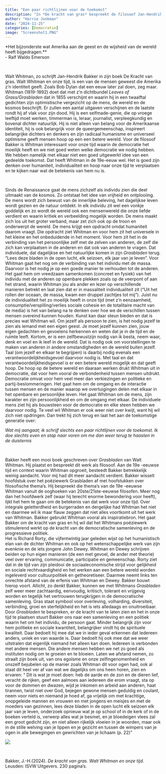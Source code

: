 ```yaml
---
title: "Een paar richtlijnen voor de toekomst"
description: "In *De kracht van gras* bespreekt de filosoof Jan-Hendrik Bakker de dichtbundel *Grasbladen* van 19e eeuwse Amerikaanse dichter Walt Whitman en wat zijn denken over de persoon, de samenleving en de kosmos voor de onze tijd kan betekenen."
author: "Harrie Jonkman"
date: "2024-11-25"
categories: [Democratie]
image: "Screenshot1.PNG"
---
```


*Het bijzonderste wat Amerika aan de geest en de wijsheid van de wereld heeft bijgedragen.**\
- Ralf Waldo Emerson

<br> 

Walt Whitman, zo schrijft Jan-Hendrik Bakker in zijn boek De Kracht van gras. Walt Whitman en onze tijd, is een van de mensen geweest die Amerika z’n identiteit geeft. Zoals Bob Dylan dat een eeuw later zal doen, zeg maar. Whitman (1819-1892) doet dat met z’n dichtbundel *Leaves of Grass/Grasbladen* dat in 1855 verschijnt en waarin hij in een twaalftal gedichten zijn optimistische vergezicht op de mens, de wereld en de kosmos beschrijft. Er zullen een aantal uitgaven verschijnen en de laatste rondt hij af vlak voor zijn dood. Hij is een selfmade-genie, die op vroege leeftijd moet werken, timmerman is, leraar, journalist, verpleegkundig en bovenal dichter natuurlijk. Hij is niet alleen van belang voor de Amerikaanse identiteit, hij is ook belangrijk voor de queergemeenschap, inspireert belangrijke dichters en denkers en zijn radicaal humanisme en universeel optimisme geeft mensen hoop op een een betere wereld. Voor de filosoof Bakker is Whitman interessant voor onze tijd waarin de democratie het moeilijk heeft en we niet goed weten welke democratie we nodig hebben. We hebben namelijk met elkaar niet een goed uitgewerkt idee van een gedeelde toekomst. Dat heeft Whitman in de 19e-eeuw wel. Het is goed zijn denken over humaniteit, individualiteit en hoop naar onze tijd te verplaatsen en te kijken naar wat de betekenis van hem nu is.
 
<br>

Sinds de Renaissance gaat de mens zichzelf als individu zien die deel uitmaakt van de kosmos. Zo ontstaat het idee van vrijheid en ontplooiing. De mens wordt zich bewust van de innerlijke beleving, het dagelijkse leven wordt gezien en de natuur ontdekt. In elk individu zit wel een vonkje goddelijk en zo wordt de wereld ook een mensenwereld die onze liefde verdient en waarin kritiek en verbeelding mogelijk worden. De mens maakt zich los uit het groter verband, maar zet zich ook op de troon en onderwerpt de wereld. De mens krijgt een opdracht omdat humaniteit daarom vraagt. Die opdracht ziet Whitman en voor hem zit het universele in het kleine en het onbeduidende in het moment. Voor hem zit het in de verbinding van het persoonlijke zelf met de zelven van anderen, de zelf die zich kan verplaatsen in de anderen en dat ook van anderen te vragen. Dat individuele, dat dagelijkse en het natuurlijke komen in zijn *Grasbladen* terug. “Lees deze bladen in de open lucht, elk seizoen, elk jaar van je leven”.
	Voor Whitman gaat het nog om de verbinding van het individu met de massa. Daarvoor is het nodig je op een goede manier te verhouden tot de anderen. Het gaat hem om vreedzaam samenkomen (concreet en fysiek) van het individu met de anderen op openbare plekken zoals op de veerpont of aan het strand, waarin Whitman jou als ander en lezer op verschillende manieren betrekt en laat zien dat er in massaliteit individualiteit zit (“Uit het rollen der oceaan, de massa, kwam een druppel zachtjes tot mij”). Juist nu de individualiteit het zo moeilijk heeft in onze tijd (met z’n eenzaamheid, consumptie/verspilling/verlies sociale cohesie en de totalitaire macht van de media) is het van belang na te denken over hoe we de verschillen tussen mensen overeind kunnen houden. Kunst kan daar steun bieden en dat is precies wat Whitman wil.
Om jezelf als persoon te zien, is het nodig jezelf te zien als iemand met een eigen geest. Je moet jezelf kunnen zien, jouw eigen gedachten en gevoelens herkennen en weten dat je in de tijd en de ruimte leeft. Kortom, er is een zelfbewustzijn nodig van ik besta, neem waar, denk en voel en ik leef in de wereld. Dat is nodig ook om voorstellingen te maken van anderen in andere omstandigheden en de wereld buiten jezelf. Taal (om jezelf en elkaar te begrijpen) is daarbij nodig evenals een verantwoordelijkheidsgevoel daarvoor nodig is. Met taal en dat verantwoordelijkheidsgevoel is er een betere wereld mogelijk en dat geeft hoop. De hoop op de betere wereld en daaraan werken drukt Whitman uit in democratie, dat voor hem vooral de verbondenheid tussen mensen uitdrukt. Democratie omvat voor hem veel meer dan verkiezingen en politieke en partij-beslommeringen. Het gaat hem om de omgang en de interactie tussen mensen en de manier waarop we overtuigingen delen met elkaar in het openbare en persoonlijke leven. Het gaat Whitman om de mens, zijn karakter en zijn persoonlijkheid en om de omgang met elkaar. De individuele mens ziet hij als bouwsteen voor de democratie en elke steen hebben we daarvoor nodig. Te veel wil Whitman er ook weer niet over kwijt, want hij wil zich niet opdringen. Dan trekt hij zich terug en laat het aan de toekomstige generatie over:

*Wat mij aangaat; ik schrijf slechts een paar richtlijnen voor 
  de toekomst.
Ik doe slechts even en stap naar voren om me dan weer 
  terug te haasten in de duisternis*
 
<br>

Bakker heeft een mooi boek geschreven over *Grasbladen* van Walt Whitman. Hij plaatst en bespreekt dit werk als filosoof. Aan de 19e -eeuwse tijd en context waarin Whitman opgroeit, besteedt Bakker betrekkelijk weinig aandacht. Voor mij had dit meer aandacht verdient. Bakker wisselt hoofdstuk over het poëziewerk Grasbladen af met hoofstukken over filosofische thema’s. Hij bespreekt die thema’s van de 19e -eeuwse Whitman vanuit de ooghoeken van 20ste/21ste-eeuwse filosofen. Meer nog dan het hoofdwerk zelf (waar hij terecht enorme bewondering voor heeft), lijkt het hem te gaan om de betekenis van dat werk voor onze tijd. Over integrale geletterdheid en burgerraden en dergelijke had Whitman het niet en daarmee wil ik maar flauw zeggen dat niet alles voortkomt uit het werk van Whitman. Bakker gebruikt Whitman vooral als inspiratiebron. Het gaat Bakker om de kracht van gras en hij wil dat het Whitmans poëziewerk stimulerend werkt op de kracht van de democratische samenleving en de progressieve politiek.  
Het is Richard Rorty, die vijfentwintig jaar geleden wijst op het humanistisch elan van de dichter Whitman en ook op het wetenschappelijke werk van zijn evenknie en de iets jongere John Dewey. Whitman en Dewey schrijven beiden op hun eigen manieren (de een met gevoel, de ander met theorie) veel over ervaring, communicatie, participatie en gemeenschap. Rorty ziet dat in de tijd van zijn pleidooi de sociaaleconomische strijd voor gelijkheid en sociale rechtvaardigheid en het werken aan een betere wereld worden ingeleverd voor cultuurpolitiek en getheoretiseer. Daarmee neemt links ten onrechte afstand van de erfenis van Whitman en Dewey. Bakker bouwt hierop voort. Allicht, zo denkt Bakker, kunnen we met Whitmans *Grasbladen* zelf weer meer zachtaardig, eenvoudig, kritisch, tolerant en vrijgevig worden en tegelijk het vertrouwen terugkrijgen in de democratische samenleving. Gras staat symbool voor overleving, volharding, diversiteit, verbinding, groei en sterfelijkheid en het is iets alledaags en onuitroeibaar. Door *Grasbladen* te bespreken, er de kracht van te laten zien en het in onze tijd te plaatsen stuurt Bakker ons naar een samenleving en een politiek waarin het om het individu, de persoon gaat. Minder belangrijk zijn voor hem politieke en sociale kwantiteit, belangrijker vindt hij de spirituele kwaliteit. Daar bedoelt hij mee dat we in ieder geval erkennen dat Iedereen anders, uniek en van waarde is. Daar bedoelt hij ook mee dat we weer uitstralen dat eigenlijk niemand het alleen kan doen. Iedereen is verbonden met andere mensen. Die andere mensen hebben we net zo goed als instituten nodig om te groeien en te bloeien. Laten we afstand nemen, zo straalt zijn boek uit, van ons egoïsme en onze zelfingenomenheid en onszelf bejubelen op de manier zoals Whitman dit voor ogen had, ook al staat dit heel ver af van wat we dagelijks om ons heen horen, zien en ervaren: “ Dit is wat je moet doen: heb de aarde en de zon en de dieren lief, veracht de rijken, geef een aalmoes aan iedereen die erom vraagt, sta op voor de dommen en dwazen, wijd je inkomen en arbeid aan anderen, haat tirannen, twist niet over God, bejegen gewone mensen geduldig en coulant, neem voor niets en niemand je hoed af, ga vrijelijk om met krachtige, onopgeleide mannen en vrouwen en met jongens en meisjes en met de moeders van gezinnen, lees deze bladen in de open lucht elk seizoen elk jaar van je leven, onderzoek opnieuw wat je op school of in de kerk of in de boeken verteld is, verwerp alles wat je besmet, en je bloedeigen vlees zal een groot gedicht zijn, en niet alleen rijkelijk vloeien in je woorden, maar ook in de stille welving van je lippen en je gezicht en tussen de wimpers van je ogen in alle bewegingen en gewrichten van je lichaam (p. 22)”
<br> 

![](Screenshot1.png)

<br>

Bakker, J.-H.(2024). *De kracht van gras. Walt Whitman en onze tijd*. Leusden: ISVW Uitgevers. 230 pagina’s.
